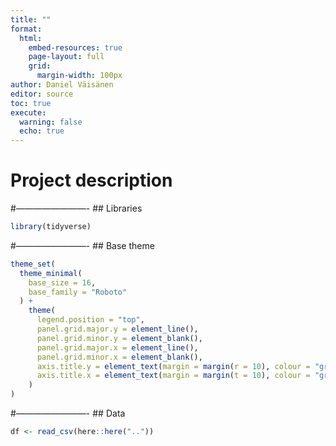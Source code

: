 ```yaml
---
title: ""
format:
  html:
    embed-resources: true
    page-layout: full
    grid:
      margin-width: 100px
author: Daniel Väisänen
editor: source
toc: true
execute: 
  warning: false
  echo: true
---
```


# Project description




#-------------------------
## Libraries

```r
library(tidyverse)

```
#-------------------------
## Base theme

```r
theme_set(
  theme_minimal(
    base_size = 16,
    base_family = "Roboto"
  ) +
    theme(
      legend.position = "top",
      panel.grid.major.y = element_line(),
      panel.grid.minor.y = element_blank(),
      panel.grid.major.x = element_line(),
      panel.grid.minor.x = element_blank(),
      axis.title.y = element_text(margin = margin(r = 10), colour = "grey30"),
      axis.title.x = element_text(margin = margin(t = 10), colour = "grey30")
    )
)
```

#-------------------------
## Data

```r
df <- read_csv(here::here(".."))

```
